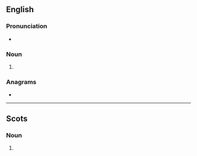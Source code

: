 {{also|kyɛs}}
==English==

===Pronunciation===
* {{rhymes|en|aɪz}}

===Noun===
{{head|en|noun form}}

# {{plural of|en|kye}}

===Anagrams===
* {{anagrams|en|a=eksy|Keys|Skye|esky|keys|skye|syke|yesk}}

----

==Scots==

===Noun===
{{head|sco|noun plural form}}

# {{lb|sco|South Scots}} {{plural of|sco|kye}}